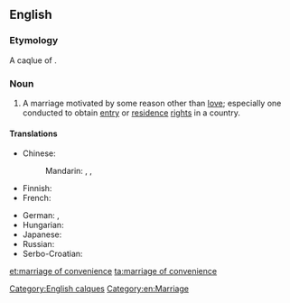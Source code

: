 ==English==

===Etymology===
A caqlue of {{etyl|fr|-}} {{term|mariage de convenance|lang=fr}}.

===Noun===
{{en-noun|head=[[marriage]] of [[convenience]]|marriages of convenience}}

# A marriage motivated by some reason other than [[love]]; especially one conducted to obtain [[entry]] or [[residence]] [[right]]s in a country.

====Translations====
{{trans-top|marriage motivated by some reason other than love}}
* Chinese:
*: Mandarin: {{t|cmn|權宜婚姻|sc=Hani}}, {{t|cmn|权宜婚姻|tr=quányí hūnyīn|sc=Hani}}, {{t|cmn|政治婚姻|tr=zhèngzhì hūnyīn|sc=Hani}}
* Finnish: {{t-|fi|mukavuusavioliitto}}
* French: {{t+|fr|mariage de convenance|m}}
{{trans-mid}}
* German: {{t-|de|Vernunftehe|f}}, {{t-|de|Konvenienzehe|f}}
* Hungarian: {{t+|hu|érdekházasság}}
* Japanese: {{t-|ja|政略結婚|tr=せいりゃくけっこん, seiryaku kekkon|sc=Jpan}}
* Russian: {{t-|ru|брак по расчёту|m|tr=brak po rasčótu|sc=Cyrl}}
* Serbo-Croatian: {{t|sh|брак из користи|m|tr=brak iz koristi}}
{{trans-bottom}}

[[Category:English calques]]
[[Category:en:Marriage]]

[[et:marriage of convenience]]
[[ta:marriage of convenience]]
